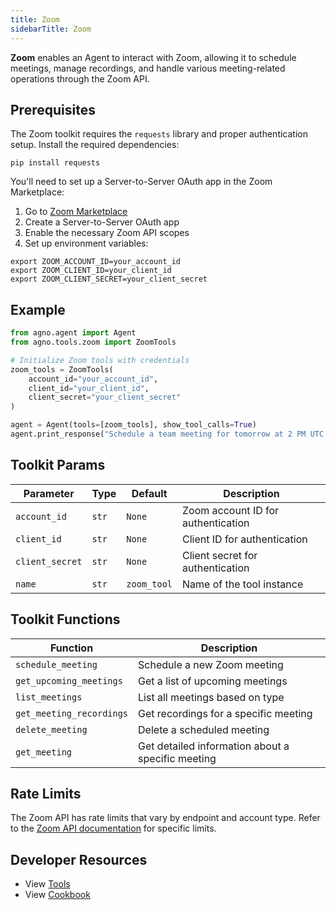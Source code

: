 ```yaml
---
title: Zoom
sidebarTitle: Zoom
---
```


**Zoom** enables an Agent to interact with Zoom, allowing it to schedule meetings, manage recordings, and handle various meeting-related operations through the Zoom API.

## Prerequisites

The Zoom toolkit requires the `requests` library and proper authentication setup. Install the required dependencies:

```shell
pip install requests
```

You'll need to set up a Server-to-Server OAuth app in the Zoom Marketplace:

1. Go to [Zoom Marketplace](https://marketplace.zoom.us/)
2. Create a Server-to-Server OAuth app
3. Enable the necessary Zoom API scopes
4. Set up environment variables:

```shell
export ZOOM_ACCOUNT_ID=your_account_id
export ZOOM_CLIENT_ID=your_client_id
export ZOOM_CLIENT_SECRET=your_client_secret
```

## Example

```python cookbook/agent_concepts/tools/zoom_tools.py
from agno.agent import Agent
from agno.tools.zoom import ZoomTools

# Initialize Zoom tools with credentials
zoom_tools = ZoomTools(
    account_id="your_account_id",
    client_id="your_client_id",
    client_secret="your_client_secret"
)

agent = Agent(tools=[zoom_tools], show_tool_calls=True)
agent.print_response("Schedule a team meeting for tomorrow at 2 PM UTC for 45 minutes", markdown=True)
```

## Toolkit Params

| Parameter           | Type   | Default      | Description                                    |
| ------------------ | ------ | ------------ | ---------------------------------------------- |
| `account_id`       | `str`  | `None`       | Zoom account ID for authentication             |
| `client_id`        | `str`  | `None`       | Client ID for authentication                   |
| `client_secret`    | `str`  | `None`       | Client secret for authentication               |
| `name`             | `str`  | `zoom_tool`  | Name of the tool instance                      |

## Toolkit Functions

| Function                | Description                                                |
| ---------------------- | ---------------------------------------------------------- |
| `schedule_meeting`     | Schedule a new Zoom meeting                                |
| `get_upcoming_meetings`| Get a list of upcoming meetings                            |
| `list_meetings`        | List all meetings based on type                            |
| `get_meeting_recordings`| Get recordings for a specific meeting                      |
| `delete_meeting`       | Delete a scheduled meeting                                 |
| `get_meeting`          | Get detailed information about a specific meeting          |


## Rate Limits

The Zoom API has rate limits that vary by endpoint and account type. Refer to the [Zoom API documentation](https://developers.zoom.us/docs/api/) for specific limits.

## Developer Resources

- View [Tools](https://github.com/agno-agi/agno/blob/main/libs/agno/agno/tools/zoom.py)
- View [Cookbook](https://github.com/agno-agi/agno/blob/main/cookbook/agent_concepts/tools/zoom_tools.py)
